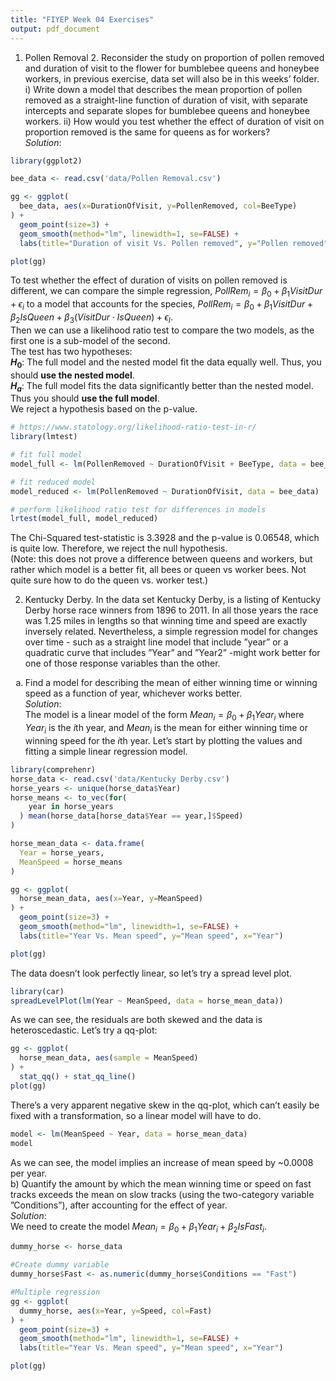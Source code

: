 ---
title: "FIYEP Week 04 Exercises"
output: pdf_document
---
1. Pollen Removal 2. Reconsider the study on proportion of pollen removed and duration of visit to the flower for bumblebee queens and honeybee workers, in previous exercise, data set will also be in this weeks’ folder. i) Write down a model that describes the mean proportion of pollen removed as a straight-line function of duration of visit, with separate intercepts and separate slopes for bumblebee queens and honeybee workers. ii) How would you test whether the effect of duration of visit on proportion removed is the same for queens as for workers?  
*Solution*:  
```{r}
library(ggplot2)

bee_data <- read.csv('data/Pollen Removal.csv')

gg <- ggplot(
  bee_data, aes(x=DurationOfVisit, y=PollenRemoved, col=BeeType)
) + 
  geom_point(size=3) +
  geom_smooth(method="lm", linewidth=1, se=FALSE) +
  labs(title="Duration of visit Vs. Pollen removed", y="Pollen removed", x="Duration of visit")

plot(gg)
```
To test whether the effect of duration of visits on pollen removed is different, we can compare the simple regression, $PollRem_i=\beta_0+\beta_1VisitDur+\epsilon_i$ to a model that accounts for the species, $PollRem_i=\beta_0+\beta_1VisitDur+\beta_2IsQueen+\beta_3(VisitDur\cdot IsQueen)+\epsilon_I$.  
Then we can use a likelihood ratio test to compare the two models, as the first one is a sub-model of the second.  
The test has two hypotheses:  
**$H_0$**: The full model and the nested model fit the data equally well. Thus, you should **use the nested model**.  
**$H_a$**: The full model fits the data significantly better than the nested model. Thus you should **use the full model**.  
We reject a hypothesis based on the p-value.  
```{r}
# https://www.statology.org/likelihood-ratio-test-in-r/
library(lmtest)

# fit full model
model_full <- lm(PollenRemoved ~ DurationOfVisit + BeeType, data = bee_data)

# fit reduced model
model_reduced <- lm(PollenRemoved ~ DurationOfVisit, data = bee_data)

# perform likelihood ratio test for differences in models
lrtest(model_full, model_reduced)
```
The Chi-Squared test-statistic is $3.3928$ and the p-value is $0.06548$, which is quite low. Therefore, we reject the null hypothesis.  
(Note: this does not prove a difference between queens and workers, but rather which model is a better fit, all bees or queen vs worker bees. Not quite sure how to do the queen vs. worker test.)  
  
2. Kentucky Derby. In the data set Kentucky Derby, is a listing of Kentucky Derby horse race winners from 1896 to 2011. In all those years the race was 1.25 miles in lengths so that winning time and speed are exactly inversely related. Nevertheless, a simple regression model for changes over time - such as a straight line model that include ”year” or a quadratic curve that includes ”Year” and ”Year2” -might work better for one of those response variables than the other.  
a) Find a model for describing the mean of either winning time or winning speed as a function of year, whichever works better.  
*Solution*:  
The model is a linear model of the form $Mean_i=\beta_0+\beta_1 Year_i$ where $Year_i$ is the $i$th year, and $Mean_i$ is the mean for either winning time or winning speed for the $i$th year. Let's start by plotting the values and fitting a simple linear regression model.  
```{r}
library(comprehenr)
horse_data <- read.csv('data/Kentucky Derby.csv')
horse_years <- unique(horse_data$Year)
horse_means <- to_vec(for(
    year in horse_years
  ) mean(horse_data[horse_data$Year == year,]$Speed)
)

horse_mean_data <- data.frame(
  Year = horse_years,
  MeanSpeed = horse_means
)

gg <- ggplot(
  horse_mean_data, aes(x=Year, y=MeanSpeed)
) + 
  geom_point(size=3) +
  geom_smooth(method="lm", linewidth=1, se=FALSE) +
  labs(title="Year Vs. Mean speed", y="Mean speed", x="Year")

plot(gg)
```

The data doesn't look perfectly linear, so let's try a spread level plot.  
```{r}
library(car)
spreadLevelPlot(lm(Year ~ MeanSpeed, data = horse_mean_data))
```
As we can see, the residuals are both skewed and the data is heteroscedastic. Let's try a qq-plot:  
```{r}
gg <- ggplot(
  horse_mean_data, aes(sample = MeanSpeed)
) +
  stat_qq() + stat_qq_line()
plot(gg)
```
There's a very apparent negative skew in the qq-plot, which can't easily be fixed with a transformation, so a linear model will have to do.  
```{r}
model <- lm(MeanSpeed ~ Year, data = horse_mean_data)
model
```
As we can see, the model implies an increase of mean speed by ~0.0008 per year.  
b) Quantify the amount by which the mean winning time or speed on fast tracks exceeds the mean on slow tracks (using the two-category variable ”Conditions”), after accounting for the effect of year.  
*Solution*:  
We need to create the model $Mean_i=\beta_0+\beta_1 Year_i+\beta_2 IsFast_i$.  
```{r}
dummy_horse <- horse_data

#Create dummy variable
dummy_horse$Fast <- as.numeric(dummy_horse$Conditions == "Fast")

#Multiple regression
gg <- ggplot(
  dummy_horse, aes(x=Year, y=Speed, col=Fast)
) + 
  geom_point(size=3) +
  geom_smooth(method="lm", linewidth=1, se=FALSE) +
  labs(title="Year Vs. Mean speed", y="Mean speed", x="Year")

plot(gg)

```